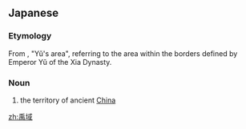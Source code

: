 ==Japanese==
{{ja-kanjitab|う|いき|yomi=o}}

===Etymology===
From {{etyl|zhx|ja}} {{m|cmn|禹域}}, "Yŭ's area", referring to the area within the borders defined by Emperor Yŭ of the Xia Dynasty.

===Noun===
{{ja-noun|ういき|hhira=うゐき}}

# the territory of ancient [[China]] {{lb|ja|archaic|sort=ういき}}

[[zh:禹域]]